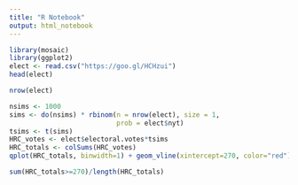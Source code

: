 ```yaml
---
title: "R Notebook"
output: html_notebook
---
```


```r
library(mosaic)
library(ggplot2)
elect <- read.csv("https://goo.gl/HCHzui")
head(elect)
```

```r
nrow(elect)
```

```r
nsims <- 1000
sims <- do(nsims) * rbinom(n = nrow(elect), size = 1, 
                           prob = elect$nyt)
tsims <- t(sims)
HRC_votes <- elect$electoral.votes*tsims
HRC_totals <- colSums(HRC_votes)
qplot(HRC_totals, binwidth=1) + geom_vline(xintercept=270, color="red")
```

```r
sum(HRC_totals>=270)/length(HRC_totals)
```

